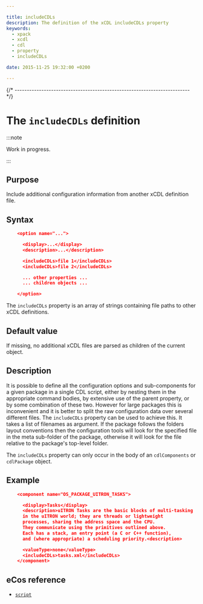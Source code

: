 ```yaml
---

title: includeCDLs
description: The definition of the xCDL includeCDLs property
keywords:
  - xpack
  - xcdl
  - cdl
  - property
  - includeCDLs

date: 2015-11-25 19:32:00 +0200

---
```



{/* ------------------------------------------------------------------------ */}

# The `includeCDLs` definition

:::note

Work in progress.

:::

## Purpose

Include additional configuration information from another xCDL definition file.

## Syntax

```json
    <option name="...">

      <display>...</display>
      <description>...</description>

      <includeCDLs>file 1</includeCDLs>
      <includeCDLs>file 2</includeCDLs>

      ... other properties ...
      ... children objects ...

    </option>
```

The `includeCDLs` property is an array of strings containing file paths to other xCDL definitions.

## Default value

If missing, no additional xCDL files are parsed as children of the current object.

## Description

It is possible to define all the configuration options and sub-components for a given package in a single CDL script, either by nesting them in the appropriate command bodies, by extensive use of the parent property, or by some combination of these two. However for large packages this is inconvenient and it is better to split the raw configuration data over several different files. The `includeCDLs` property can be used to achieve this. It takes a list of filenames as argument. If the package follows the folders layout conventions then the configuration tools will look for the specified file in the meta sub-folder of the package, otherwise it will look for the file relative to the package's top-level folder.

The `includeCDLs` property can only occur in the body of an `cdlComponents` or `cdlPackage` object.

## Example

```json
    <component name="OS_PACKAGE_UITRON_TASKS">

      <display>Tasks</display>
      <description>uITRON Tasks are the basic blocks of multi-tasking
      in the uITRON world; they are threads or lightweight
      processes, sharing the address space and the CPU.
      They communicate using the primitives outlined above.
      Each has a stack, an entry point (a C or C++ function),
      and (where appropriate) a scheduling priority.<description>

      <valueType>none</valueType>
      <includeCDLs>tasks.xml</includeCDLs>
    </component>
```

## eCos reference

- [`script`](https://ecos.sourceware.org/docs-latest/cdl-guide/ref.script.html)
